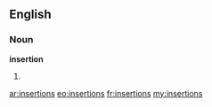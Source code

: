 ==English==
===Noun===
'''insertion'''

# {{plural of|insertion}}

[[ar:insertions]]
[[eo:insertions]]
[[fr:insertions]]
[[my:insertions]]